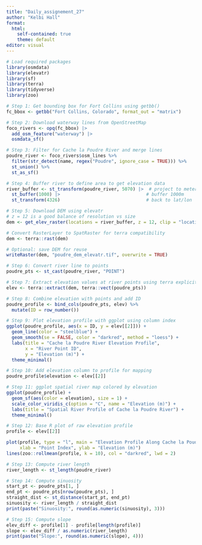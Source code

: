 ```yaml
---
title: "Daily_assignement_27"
author: "Kelbi Hall"
format: 
  html:
    self-contained: true
    theme: default
editor: visual
---
```


```r
# Load required packages
library(osmdata)
library(elevatr)
library(sf)
library(terra)
library(tidyverse)
library(zoo)

# Step 1: Get bounding box for Fort Collins using getbb()
fc_bbox <- getbb("Fort Collins, Colorado", format_out = "matrix")

# Step 2: Download waterway lines from OpenStreetMap
foco_rivers <- opq(fc_bbox) |> 
  add_osm_feature("waterway") |> 
  osmdata_sf()

# Step 3: Filter for Cache la Poudre River and merge lines
poudre_river <- foco_rivers$osm_lines %>%
  filter(str_detect(name, regex("Poudre", ignore_case = TRUE))) %>%
  st_union() %>%
  st_as_sf()

# Step 4: Buffer river to define area to get elevation data
river_buffer <- st_transform(poudre_river, 5070) |>  # project to meters
  st_buffer(1000) |>                                # buffer 1000m
  st_transform(4326)                                # back to lat/lon

# Step 5: Download DEM using elevatr
# z = 12 is a good balance of resolution vs size
dem <- get_elev_raster(locations = river_buffer, z = 12, clip = "locations")

# Convert RasterLayer to SpatRaster for terra compatibility
dem <- terra::rast(dem)

# Optional: save DEM for reuse
writeRaster(dem, "poudre_dem_elevatr.tif", overwrite = TRUE)

# Step 6: Convert river line to points
poudre_pts <- st_cast(poudre_river, "POINT")

# Step 7: Extract elevation values at river points using terra explicitly
elev <- terra::extract(dem, terra::vect(poudre_pts))

# Step 8: Combine elevation with points and add ID
poudre_profile <- bind_cols(poudre_pts, elev) %>%
  mutate(ID = row_number())

# Step 9: Plot elevation profile with ggplot using column index
ggplot(poudre_profile, aes(x = ID, y = elev[[2]])) +
  geom_line(color = "steelblue") +
  geom_smooth(se = FALSE, color = "darkred", method = "loess") +
  labs(title = "Cache la Poudre River Elevation Profile",
       x = "River Point ID",
       y = "Elevation (m)") +
  theme_minimal()

# Step 10: Add elevation column to profile for mapping
poudre_profile$elevation <- elev[[2]]

# Step 11: ggplot spatial river map colored by elevation
ggplot(poudre_profile) +
  geom_sf(aes(color = elevation), size = 1) +
  scale_color_viridis_c(option = "C", name = "Elevation (m)") +
  labs(title = "Spatial River Profile of Cache la Poudre River") +
  theme_minimal()

# Step 12: Base R plot of raw elevation profile
profile <- elev[[2]]

plot(profile, type = "l", main = "Elevation Profile Along Cache la Poudre River",
     xlab = "Point Index", ylab = "Elevation (m)")
lines(zoo::rollmean(profile, k = 10), col = "darkred", lwd = 2)

# Step 13: Compute river length
river_length <- st_length(poudre_river)

# Step 14: Compute sinuosity
start_pt <- poudre_pts[1, ]
end_pt <- poudre_pts[nrow(poudre_pts), ]
straight_dist <- st_distance(start_pt, end_pt)
sinuosity <- river_length / straight_dist
print(paste("Sinuosity:", round(as.numeric(sinuosity), 3)))

# Step 15: Compute slope
elev_diff <- profile[1] - profile[length(profile)]
slope <- elev_diff / as.numeric(river_length)
print(paste("Slope:", round(as.numeric(slope), 4)))


```

